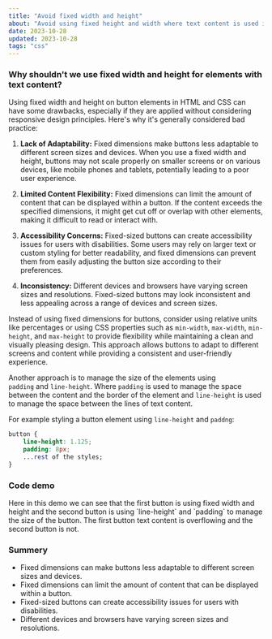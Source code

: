 ```yaml
---
title: "Avoid fixed width and height"
about: "Avoid using fixed height and width where text content is used in CSS"
date: 2023-10-28
updated: 2023-10-28
tags: "css"
---
```


### Why shouldn't we use fixed width and height for elements with text content?

Using fixed width and height on button elements in HTML and CSS can have some drawbacks, especially if they are applied without considering responsive design principles. Here's why it's generally considered bad practice:

1. **Lack of Adaptability:** Fixed dimensions make buttons less adaptable to different screen sizes and devices.
   When you use a fixed width and height, buttons may not scale properly on smaller screens or on various devices, like mobile phones and tablets, potentially leading to a poor user experience.

2. **Limited Content Flexibility:** Fixed dimensions can limit the amount of content that can be displayed within a button.
   If the content exceeds the specified dimensions, it might get cut off or overlap with other elements, making it difficult to read or interact with.

3. **Accessibility Concerns:** Fixed-sized buttons can create accessibility issues for users with disabilities.
   Some users may rely on larger text or custom styling for better readability, and fixed dimensions can prevent them from easily adjusting the button size according to their preferences.

4. **Inconsistency:** Different devices and browsers have varying screen sizes and resolutions.
   Fixed-sized buttons may look inconsistent and less appealing across a range of devices and screen sizes.

Instead of using fixed dimensions for buttons, consider using relative units like percentages or using CSS properties such as `min-width`, `max-width`, `min-height`, and `max-height` to provide flexibility while maintaining a clean and visually pleasing design.
This approach allows buttons to adapt to different screens and content while providing a consistent and user-friendly experience.

Another approach is to manage the size of the elements using <br/>
`padding` and `line-height`. Where `padding` is used to manage the space between the content and the border of the element and `line-height` is used to manage the space between the lines of text content.

For example styling a button element using `line-height` and `paddng`:

```css showLineNumbers title="app.css"
button {
	line-height: 1.125;
	padding: 8px;
	...rest of the styles;
}
```

### Code demo

<CodePen name="Fixed" href="https://codepen.io/legionista1994/pen/dyaoVJW" />
Here in this demo we can see that the first button is using fixed width and height
and the second button is using `line-height` and `padding` to manage the size of
the button. The first button text content is overflowing and the second button is
not.

### Summery

- Fixed dimensions can make buttons less adaptable to different screen sizes and devices.
- Fixed dimensions can limit the amount of content that can be displayed within a button.
- Fixed-sized buttons can create accessibility issues for users with disabilities.
- Different devices and browsers have varying screen sizes and resolutions.
